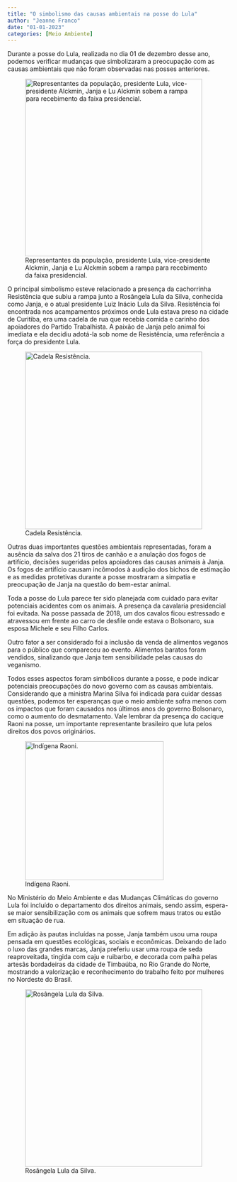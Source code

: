 ---
title: "O simbolismo das causas ambientais na posse do Lula"
author: "Jeanne Franco"
date: "01-01-2023"
categories: [Meio Ambiente]
---

Durante a posse do Lula, realizada no dia 01 de dezembro desse ano, podemos verificar mudanças que simbolizaram a preocupação com as causas ambientais que não foram observadas nas posses anteriores.

![Representantes da população, presidente Lula, vice-presidente Alckmin, Janja e Lu Alckmin sobem a rampa para recebimento da faixa presidencial.](images/8N28pju6ZNg.jpg){width="400"}

O principal simbolismo esteve relacionado a presença da cachorrinha Resistência que subiu a rampa junto a Rosângela Lula da Silva, conhecida como Janja, e o atual presidente Luiz Inácio Lula da Silva. Resistência foi encontrada nos acampamentos próximos onde Lula estava preso na cidade de Curitiba, era uma cadela de rua que recebia comida e carinho dos apoiadores do Partido Trabalhista. A paixão de Janja pelo animal foi imediata e ela decidiu adotá-la sob nome de Resistência, uma referência a força do presidente Lula.

![Cadela Resistência.](images/Gs2IaZfV8TA.jpg){width="400"}

Outras duas importantes questões ambientais representadas, foram a ausência da salva dos 21 tiros de canhão e a anulação dos fogos de artifício, decisões sugeridas pelos apoiadores das causas animais à Janja. Os fogos de artifício causam incômodos à audição dos bichos de estimação e as medidas protetivas durante a posse mostraram a simpatia e preocupação de Janja na questão do bem-estar animal.

Toda a posse do Lula parece ter sido planejada com cuidado para evitar potenciais acidentes com os animais. A presença da cavalaria presidencial foi evitada. Na posse passada de 2018, um dos cavalos ficou estressado e atravessou em frente ao carro de desfile onde estava o Bolsonaro, sua esposa Michele e seu Filho Carlos.

Outro fator a ser considerado foi a inclusão da venda de alimentos veganos para o público que compareceu ao evento. Alimentos baratos foram vendidos, sinalizando que Janja tem sensibilidade pelas causas do veganismo.\

Todos esses aspectos foram simbólicos durante a posse, e pode indicar potenciais preocupações do novo governo com as causas ambientais. Considerando que a ministra Marina Silva foi indicada para cuidar dessas questões, podemos ter esperanças que o meio ambiente sofra menos com os impactos que foram causados nos últimos anos do governo Bolsonaro, como o aumento do desmatamento. Vale lembrar da presença do cacique Raoni na posse, um importante representante brasileiro que luta pelos direitos dos povos originários.

![Indígena Raoni.](images/lcZukuKMC5k.jpg){width="313"}

No Ministério do Meio Ambiente e das Mudanças Climáticas do governo Lula foi incluído o departamento dos direitos animais, sendo assim, espera-se maior sensibilização com os animais que sofrem maus tratos ou estão em situação de rua.

Em adição às pautas incluídas na posse, Janja também usou uma roupa pensada em questões ecológicas, sociais e econômicas. Deixando de lado o luxo das grandes marcas, Janja preferiu usar uma roupa de seda reaproveitada, tingida com caju e ruibarbo, e decorada com palha pelas artesãs bordadeiras da cidade de Timbaúba, no Rio Grande do Norte, mostrando a valorização e reconhecimento do trabalho feito por mulheres no Nordeste do Brasil.

![Rosângela Lula da Silva.](images/w53Cqb_z8Eo.jpg){width="400"}
